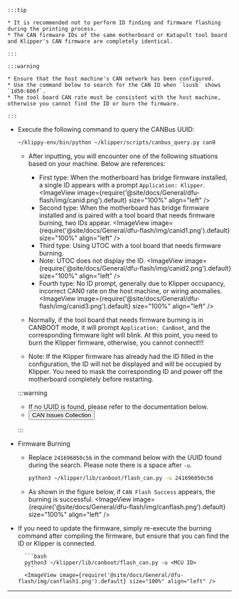 



    :::tip

    * It is recommended not to perform ID finding and firmware flashing during the printing process.
    * The CAN firmware IDs of the same motherboard or Katapult tool board and Klipper's CAN firmware are completely identical.

    :::

    :::warning

    * Ensure that the host machine's CAN network has been configured.
    * Use the command below to search for the CAN ID when `lsusb` shows `1d50:606f`.
    * The tool board CAN rate must be consistent with the host machine, otherwise you cannot find the ID or burn the firmware.

    :::


* Execute the following command to query the CANBus UUID:

    ```bash
    ~/klippy-env/bin/python ~/klipper/scripts/canbus_query.py can0
    ```

    * After inputting, you will encounter one of the following situations based on your machine. Below are references:
        * First type: When the motherboard has bridge firmware installed, a single ID appears with a prompt `Application: Klipper`.
            <ImageView image={require('@site/docs/General/dfu-flash/img/canid.png').default} size="100%" align="left" />
        * Second type: When the motherboard has bridge firmware installed and is paired with a tool board that needs firmware burning, two IDs appear.
            <ImageView image={require('@site/docs/General/dfu-flash/img/canid1.png').default} size="100%" align="left" />
        * Third type: Using UTOC with a tool board that needs firmware burning.
        * Note: UTOC does not display the ID.
            <ImageView image={require('@site/docs/General/dfu-flash/img/canid2.png').default} size="100%" align="left" />
        * Fourth type: No ID prompt, generally due to Klipper occupancy, incorrect CAN0 rate on the host machine, or wiring anomalies.
            <ImageView image={require('@site/docs/General/dfu-flash/img/canid3.png').default} size="100%" align="left" />

    * Normally, if the tool board that needs firmware burning is in CANBOOT mode, it will prompt `Application: CanBoot`, and the corresponding firmware light will blink. At this point, you need to burn the Klipper firmware, otherwise, you cannot connect!!!
    * Note: If the Klipper firmware has already had the ID filled in the configuration, the ID will not be displayed and will be occupied by Klipper. You need to mask the corresponding ID and power off the motherboard completely before restarting.

    :::warning

    * If no UUID is found, please refer to the documentation below.
    * <Button variant="contained" disableElevation href="/docs/DebugDoc/faq/klipper_can">CAN Issues Collection</Button>

    :::

* Firmware Burning

    * Replace `241696050c56` in the command below with the UUID found during the search. Please note there is a space after `-u`.
        ```bash
        python3 ~/klipper/lib/canboot/flash_can.py -u 241696050c56
        ```

    * As shown in the figure below, if `CAN Flash Success` appears, the burning is successful.
        <ImageView image={require('@site/docs/General/dfu-flash/img/canflash.png').default} size="100%" align="left" />  


* If you need to update the firmware, simply re-execute the burning command after compiling the firmware, but ensure that you can find the ID or Klipper is connected.

        ```bash
        python3 ~/klipper/lib/canboot/flash_can.py -u <MCU ID>
        ```
        <ImageView image={require('@site/docs/General/dfu-flash/img/canflash1.png').default} size="100%" align="left" />  

---